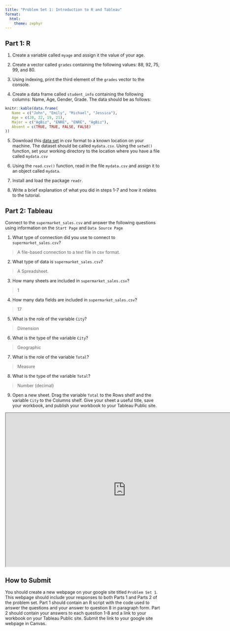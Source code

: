 ```yaml
---
title: "Problem Set 1: Introduction to R and Tableau"
format: 
  html:
    theme: zephyr
---
```


## Part 1: R

<!-- Link to website -->
1. Create a variable called `myage` and assign it the value of your age.

2. Create a vector called `grades` containing the following values: 88, 92, 75, 99, and 80.

3. Using indexing, print the third element of the `grades` vector to the console.

4. Create a data frame called `student_info` containing the following columns: Name, Age, Gender, Grade. The data should be as follows:

```r
knitr::kable(data.frame(
   Name = c("John", "Emily", "Michael", "Jessica"),
   Age = c(20, 22, 19, 21),
   Major = c("AgBiz", "ENRE", "ENRE", "AgBiz"),
   Absent = c(TRUE, TRUE, FALSE, FALSE)
))

```

5. Download this [data set](inputs/mydata.csv) in csv format to a known location on your machine. The dataset should be called `mydata.csv`. Using the `setwd()` function, set your working directory to the location where you have a file called `mydata.csv`

6. Using the `read.csv()` function, read in the file `mydata.csv` and assign it to an object called `mydata`.

7. Install and load the package `readr`.

8. Write a brief explanation of what you did in steps 1-7 and how it relates to the tutorial.

## Part 2: Tableau
Connect to the `supermarket_sales.csv` and answer the following questions using information on the `Start Page` and `Data Source Page`

1.  What type of connection did you use to connect to `supermarket_sales.csv`?

> A file-based connection to a text file in csv format.

2.  What type of data is `supermarket_sales.csv`?

> A Spreadsheet.

3.  How many sheets are included in `supermarket_sales.csv`?

> 1

4.  How many data fields are included in `supermarket_sales.csv`?

> 17

5.  What is the role of the variable `City`?

> Dimension

6.  What is the type of the variable `City`?

> Geographic

7.  What is the role of the variable `Total`?

> Measure

8.  What is the type of the variable `Total`?

> Number (decimal)

9.  Open a new sheet. Drag the variable `Total` to the Rows shelf and the variable `City` to the Columns shelf. Give your sheet a useful title, save your workbook, and publish your workbook to your Tableau Public site. 

```{=html}
<iframe width="780" height="500" src="https://public.tableau.com/app/profile/ali.hill/viz/GroceryStoreSpending/Sheet1" title="Visualization"></iframe>
```


## How to Submit

You should create a new webpage on your google site titled `Problem Set 1`. This webpage should include your responses to both Parts 1 and Parts 2 of the problem set. Part 1 should contain an R script with the code used to answer the questions and your answer to question 8 in paragraph form. Part 2 should contain your answers to each question 1-8 and a link to your workbook on your Tableau Public site. Submit the link to your google site webpage in Canvas.